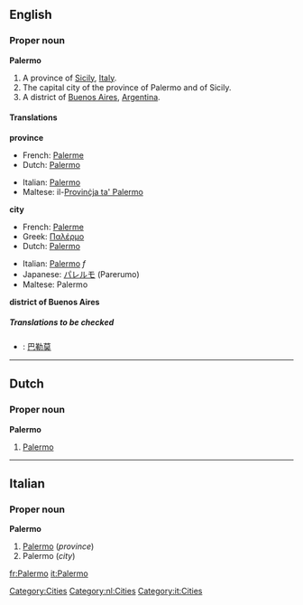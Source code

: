 ==English==
===Proper noun===
{{wikipedia}}
'''Palermo'''

#A province of [[Sicily]], [[Italy]].
#The capital city of the province of Palermo and of Sicily.
#A district of [[Buenos Aires]], [[Argentina]].

====Translations====

'''province'''
{{top}}
*French: [[Palerme]]
*Dutch: [[Palermo#Dutch|Palermo]]
{{mid}}
*Italian: [[Palermo#Italian|Palermo]]
*Maltese: il-[[Provinċja ta' Palermo]]
{{bottom}}

'''city'''
{{top}}
*French: [[Palerme]]
*Greek: [[Παλέρμο]]
*Dutch: [[Palermo#Dutch|Palermo]]
{{mid}}
*Italian: [[Palermo#Italian|Palermo]] ''f''
*Japanese: [[パレルモ]] (Parerumo)
*Maltese: Palermo
{{bottom}}

'''district of Buenos Aires'''
{{top}}
{{mid}}
{{bottom}}

=====Translations to be checked=====
<!--Remove this section once all of the translations below have been moved into the tables above.-->
{{checktrans}}
*{{ttbc|Chinese}}: [[巴勒莫]]

[[Category:Cities]]
----

==Dutch==
===Proper noun===
'''Palermo'''

#[[Palermo#English|Palermo]]

[[Category:nl:Cities]]
----
==Italian==
===Proper noun===
'''Palermo'''

#[[Palermo#English|Palermo]] (''province'')
#Palermo (''city'')

[[Category:it:Cities]]

[[fr:Palermo]]
[[it:Palermo]]